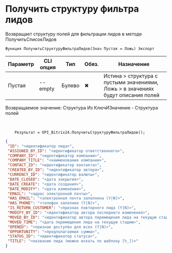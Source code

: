 ﻿---
sidebar_position: 7
---


# Получить структуру фильтра лидов
 Возвращает структуру полей для фильтрации лидов в методе ПолучитьСписокЛидов



`Функция ПолучитьСтруктуруФильтраЛидов(Знач Пустая = Ложь) Экспорт`

  | Параметр | CLI опция | Тип | Обяз. | Назначение |
  |-|-|-|-|-|
  | Пустая | --empty | Булево | &#x2716; | Истина > структура с пустыми значениями, Ложь > в значениях будут описания полей |

  
  Возвращаемое значение:   Структура Из КлючИЗначение - Структура полей

<br/>




```bsl title="Пример использования для 1С:Предприятие/OneScript"
    Результат = OPI_Bitrix24.ПолучитьСтруктуруФильтраЛидов();
```
    



```json title="Результат"
{
 "ID": "<идентификатор лида>",
 "ASSIGNED_BY_ID": "<идентификатор ответственного>",
 "COMPANY_ID": "<идентификатор компании>",
 "COMPANY_TITLE": "<наименование компании>",
 "CONTACT_ID": "<идентификатор контакта>",
 "CREATED_BY_ID": "<идентификатор автора>",
 "CURRENCY_ID": "<идентификатор валюты>",
 "DATE_CLOSED": "<дата закрытия>",
 "DATE_CREATE": "<дата создания>",
 "DATE_MODIFY": "<дата изменения>",
 "EMAIL": "<адрес электронной почты>",
 "HAS_EMAIL": "<электронная почта заполнена (Y|N)>",
 "HAS_PHONE": "<телефон заполнен (Y|N)>",
 "IS_RETURN_CUSTOMER": "<признак повторного лида (Y|N)>",
 "MODIFY_BY_ID": "<идентификатор автора последнего изменения>",
 "MOVED_BY_ID": "<идентификатор автора перемещения лида на текущую стадию>",
 "MOVED_TIME": "<дата перемещения лида на текущую стадию>",
 "OPENED": "<признак доступен для всех (Y|N)>",
 "OPPORTUNITY": "<предполагаемая сумма>",
 "STATUS_ID": "<идентификатор статуса>",
 "TITLE": "<название лида (можно искать по шаблону [%_])>"
}
```
